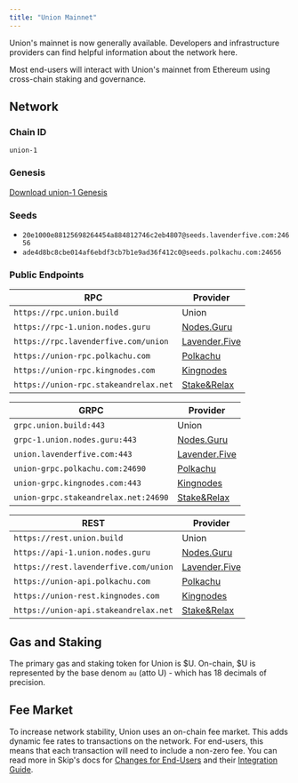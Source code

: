 ```yaml
---
title: "Union Mainnet"
---
```


Union's mainnet is now generally available. Developers and infrastructure providers can find helpful information about the network here.

Most end-users will interact with Union's mainnet from Ethereum using cross-chain staking and governance.


## Network

### Chain ID

`union-1`

### Genesis

[Download union-1 Genesis](https://rpc.union.build/genesis)

### Seeds

- `20e1000e88125698264454a884812746c2eb4807@seeds.lavenderfive.com:24656`
- `ade4d8bc8cbe014af6ebdf3cb7b1e9ad36f412c0@seeds.polkachu.com:24656`

### Public Endpoints

| RPC                                   | Provider                                  |
| ------------------------------------  | ----------------------------------------- |
| `https://rpc.union.build`             | Union                                     |
| `https://rpc-1.union.nodes.guru`      | [Nodes.Guru](https://nodes.guru)          |
| `https://rpc.lavenderfive.com/union`  | [Lavender.Five](https://lavenderfive.com) |
| `https://union-rpc.polkachu.com`      | [Polkachu](https://polkachu.com)          |
| `https://union-rpc.kingnodes.com`     | [Kingnodes](https://kingnodes.com)        |
| `https://union-rpc.stakeandrelax.net` | [Stake&Relax](https://stakeandrelax.net)  |

| GRPC                                 | Provider                                  |
| ----------------------------------   | ----------------------------------------- |
| `grpc.union.build:443`               | Union                                     |
| `grpc-1.union.nodes.guru:443`        | [Nodes.Guru](https://nodes.guru)          |
| `union.lavenderfive.com:443`         | [Lavender.Five](https://lavenderfive.com) |
| `union-grpc.polkachu.com:24690`      | [Polkachu](https://polkachu.com)          |
| `union-grpc.kingnodes.com:443`       | [Kingnodes](https://kingnodes.com)        |
| `union-grpc.stakeandrelax.net:24690` | [Stake&Relax](https://stakeandrelax.net)  |

| REST                                  | Provider                                  |
| ------------------------------------- | ----------------------------------------- |
| `https://rest.union.build`            | Union                                     |
| `https://api-1.union.nodes.guru`      | [Nodes.Guru](https://nodes.guru)          |
| `https://rest.lavenderfive.com/union` | [Lavender.Five](https://lavenderfive.com) |
| `https://union-api.polkachu.com`      | [Polkachu](https://polkachu.com)          |
| `https://union-rest.kingnodes.com`    | [Kingnodes](https://kingnodes.com)        |
| `https://union-api.stakeandrelax.net` | [Stake&Relax](https://stakeandrelax.net)  |

## Gas and Staking

The primary gas and staking token for Union is \$U. On-chain, \$U is represented by the base denom `au` (atto U) - which has 18 decimals of precision.

## Fee Market

To increase network stability, Union uses an on-chain fee market. This adds dynamic fee rates to transactions on the network. For end-users, this means that each transaction will need to include a non-zero fee. You can read more in Skip's docs for [Changes for End-Users](https://github.com/skip-mev/feemarket/blob/f1f216e15aa6bcc05075a7079496764820a0f545/docs/UPGRADING.md#changes-for-end-users) and their [Integration Guide](https://github.com/skip-mev/feemarket/blob/f1f216e15aa6bcc05075a7079496764820a0f545/docs/INTEGRATIONS.md).


